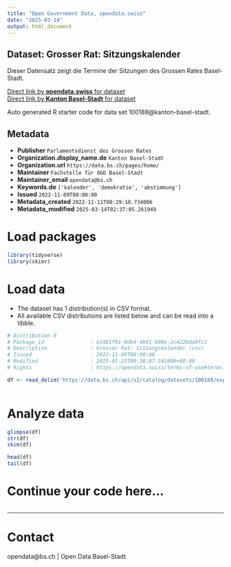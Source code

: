 ```yaml
---
title: "Open Government Data, opendata.swiss"
date: "2025-03-14"
output: html_document
---
```


## Dataset: Grosser Rat: Sitzungskalender

Dieser Datensatz zeigt die Termine der Sitzungen des Grossen Rates Basel-Stadt. 

[Direct link by **opendata.swiss** for dataset](https://opendata.swiss/de/dataset/grosser-rat-sitzungskalender)<br>
[Direct link by **Kanton Basel-Stadt** for dataset](https://data.bs.ch/explore/dataset/100188/)

Auto generated R starter code for data set 100188@kanton-basel-stadt.

## Metadata

- **Publisher** `Parlamentsdienst des Grossen Rates`
- **Organization.display_name.de** `Kanton Basel-Stadt`
- **Organization.url** `https://data.bs.ch/pages/home/`
- **Maintainer** `Fachstelle für OGD Basel-Stadt`
- **Maintainer_email** `opendata@bs.ch`
- **Keywords.de** `['kalender', 'demokratie', 'abstimmung']`
- **Issued** `2022-11-09T00:00:00`
- **Metadata_created** `2022-11-11T00:29:10.734086`
- **Metadata_modified** `2025-03-14T02:37:05.261949`


# Load packages

```r

library(tidyverse)
library(skimr)

```

# Load data

-   The dataset has 1 distribution(s) in CSV format.
-   All available CSV distributions are listed below and can be read into a tibble.

```r

# Distribution 0
# Package_id               : e2d81f91-0db4-4b61-b09e-2c422bda0fc1
# Description              : Grosser Rat: Sitzungskalender (csv)
# Issued                   : 2022-11-09T00:00:00
# Modified                 : 2025-01-23T00:38:07.541000+00:00
# Rights                   : https://opendata.swiss/terms-of-use#terms_by

df <- read_delim('https://data.bs.ch/api/v2/catalog/datasets/100188/exports/csv?use_labels=true')



```

# Analyze data

```r

glimpse(df)
str(df)
skim(df)

head(df)
tail(df)

```

# Continue your code here...

```r

```

------------------------------------------------------------------------

# Contact

opendata@bs.ch | Open Data Basel-Stadt
